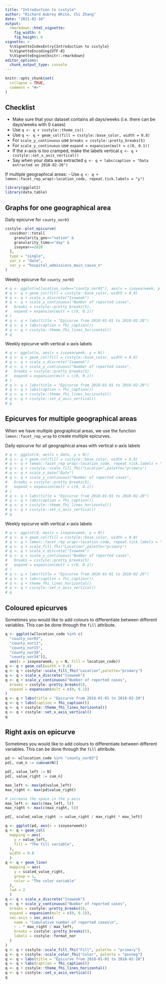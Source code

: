 ```yaml
---
title: "Introduction to csstyle"
author: "Richard Aubrey White, Chi Zhang"
date: "2021-02-10"
output:
  rmarkdown::html_vignette:
    fig_width: 6
    fig_height: 6
vignette: >
  %\VignetteIndexEntry{Introduction to csstyle}
  %\VignetteEncoding{UTF-8}
  %\VignetteEngine{knitr::rmarkdown}
editor_options: 
  chunk_output_type: console
---
```


```r
knitr::opts_chunk$set(
  collapse = TRUE,
  comment = "#>"
)
```

## Checklist

- Make sure that your dataset contains all days/weeks (i.e. there can be days/weeks with 0 cases)
- Use `q <- q + csstyle::theme_cs()`
- Use `q <- q + geom_col(fill = csstyle::base_color, width = 0.8)`
- For `scale_y_continuous` use `breaks = csstyle::pretty_breaks(5)`
- For `scale_y_continuous` use `expand = expansion(mult = c(0, 0.1))`
- If the x-axis is too cramped, make the labels vertical `q <- q + csstyle::set_x_axis_vertical()`
- Say when your data was extracted `q <- q + labs(caption = "Data extracted on 2018-02-20")`

If multiple geographical areas:
- Use `q <- q + lemon::facet_rep_wrap(~location_code, repeat.tick.labels = "y")`

```r
library(ggplot2)
library(data.table)
```

## Graphs for one geographical area

Daily epicurve for `county_nor03`

```r
csstyle::plot_epicurve(
  covidnor::total[
    granularity_geo=="nation" &
    granularity_time=="day" &
    isoyear==2020
  ],
  type = "single",
  var_x = "date",
  var_y = "hospital_admissions_main_cause_n"
)
```

Weekly epicurve for `county_nor03`

```r
# q <- ggplot(w[location_code=="county_nor03"], aes(x = isoyearweek, y = N))
# q <- q + geom_col(fill = csstyle::base_color, width = 0.8)
# q <- q + scale_x_discrete("Isoweek")
# q <- q + scale_y_continuous("Number of reported cases",
#   breaks = csstyle::pretty_breaks(5),
#   expand = expansion(mult = c(0, 0.1))
# )
# q <- q + labs(title = "Epicurve from 2018-01-01 to 2018-02-20")
# q <- q + labs(caption = fhi_caption())
# q <- q + csstyle::theme_fhi_lines_horizontal()
# q
```

Weekly epicurve with vertical x-axis labels

```r
# q <- ggplot(w, aes(x = isoyearweek, y = N))
# q <- q + geom_col(fill = csstyle::base_color, width = 0.8)
# q <- q + scale_x_discrete("Isoweek")
# q <- q + scale_y_continuous("Number of reported cases",
#   breaks = csstyle::pretty_breaks(5),
#   expand = expansion(mult = c(0, 0.1))
# )
# q <- q + labs(title = "Epicurve from 2018-01-01 to 2018-02-20")
# q <- q + labs(caption = fhi_caption())
# q <- q + csstyle::theme_fhi_lines_horizontal()
# q <- q + csstyle::set_x_axis_vertical()
# q
```

## Epicurves for multiple geographical areas

When we have multiple geographical areas, we use the function `lemon::facet_rep_wrap` to create multiple epicurves.

Daily epicurve for all geographical areas with vertical x-axis labels

```r
# q <- ggplot(d, aes(x = date, y = N))
# q <- q + geom_col(fill = csstyle::base_color, width = 0.8)
# q <- q + lemon::facet_rep_wrap(~location_code, repeat.tick.labels = "y")
# q <- q + csstyle::scale_fill_fhi("Location",palette="primary")
# q <- q + scale_x_date("Date")
# q <- q + scale_y_continuous("Number of reported cases",
#   breaks = csstyle::pretty_breaks(5),
#   expand = expansion(mult = c(0, 0.1))
# )
# q <- q + labs(title = "Epicurve from 2018-01-01 to 2018-02-20")
# q <- q + labs(caption = fhi_caption())
# q <- q + csstyle::theme_fhi_lines_horizontal()
# q <- q + csstyle::set_x_axis_vertical()
# q
```

Weekly epicurve with vertical x-axis labels

```r
# q <- ggplot(d, aes(x = isoyearweek, y = N))
# q <- q + geom_col(fill = csstyle::base_color, width = 0.8)
# q <- q + lemon::facet_rep_wrap(~location_code, repeat.tick.labels = "y", ncol=4)
# q <- q + scale_fill_fhi("Location",palette="primary")
# q <- q + scale_x_discrete("Isoweek")
# q <- q + scale_y_continuous("Number of reported cases",
#   breaks = csstyle::pretty_breaks(5),
#   expand = expansion(mult = c(0, 0.1))
# )
# q <- q + labs(title = "Epicurve from 2018-01-01 to 2018-02-20")
# q <- q + labs(caption = fhi_caption())
# q <- q + theme_fhi_lines_horizontal()
# q <- q + csstyle::set_x_axis_vertical()
# q
```

## Coloured epicurves

Sometimes you would like to add colours to differentiate between different variables. This can be done through the `fill` attribute.

```r
q <- ggplot(w[location_code %in% c(
  "county_nor03",
  "county_nor11",
  "county_nor15",
  "county_nor30",
  "county_nor34")], 
  aes(x = isoyearweek, y = N, fill = location_code))
q <- q + geom_col(width = 0.8)
q <- q + csstyle::scale_fill_fhi("Location",palette="primary")
q <- q + scale_x_discrete("Isoweek")
q <- q + scale_y_continuous("Number of reported cases",
  breaks = csstyle::pretty_breaks(5),
  expand = expansion(mult = c(0, 0.1))
)
q <- q + labs(title = "Epicurve from 2018-01-01 to 2018-02-20")
q <- q + labs(caption = fhi_caption())
q <- q + csstyle::theme_fhi_lines_horizontal()
q <- q + csstyle::set_x_axis_vertical()
q
```

## Right axis on epicurve

Sometimes you would like to add colours to differentiate between different variables. This can be done through the `fill` attribute.

```r
pd <- w[location_code %in% "county_nor03"]
pd[, cum_n := cumsum(N)]

pd[, value_left := N]
pd[, value_right := cum_n]

max_left <- max(pd$value_left)
max_right <- max(pd$value_right)

# increase the space in the y-axis
max_left <- max(c(max_left, 5))
max_right <- max(c(max_right, 5))

pd[, scaled_value_right := value_right / max_right * max_left]

q <- ggplot(pd, aes(x = isoyearweek))
q <- q + geom_col(
  mapping = aes(
    y = value_left,
    fill = "The fill variable",
  ),
  width = 0.8
  )
q <- q + geom_line(
  mapping = aes(
    y = scaled_value_right,
    group = 1,
    color = "The color variable"
  ),
  lwd = 2
  )
q <- q + scale_x_discrete("Isoweek")
q <- q + scale_y_continuous("Number of reported cases",
  breaks = csstyle::pretty_breaks(5),
  expand = expansion(mult = c(0, 0.1)),
  sec.axis = sec_axis(
    name = "Cumulative number of reported cases\n",
    ~ . * max_right / max_left,
    breaks = csstyle::pretty_breaks(5),
    labels = csstyle::format_nor
  )
)
q <- q + csstyle::scale_fill_fhi("Fill", palette = "primary")
q <- q + csstyle::scale_color_fhi("Color", palette = "posneg")
q <- q + labs(title = "Epicurve from 2018-01-01 to 2018-02-20")
q <- q + labs(caption = fhi_caption())
q <- q + csstyle::theme_fhi_lines_horizontal()
q <- q + csstyle::set_x_axis_vertical()
q
```
